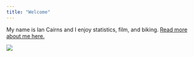 ```yaml
---
title: "Welcome"
---
```


<div align="center">My name is Ian Cairns and I enjoy statistics, film, and biking. [Read more about me here.](https://ircairns.github.io/about.html)

![](https://ircairns.github.io/pandora.png)
</div>
